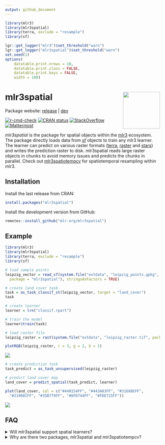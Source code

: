 ```yaml
---
output: github_document
---
```


```r
library(mlr3)
library(mlr3spatial)
library(terra, exclude = "resample")
library(sf)

lgr::get_logger("mlr3")$set_threshold("warn")
lgr::get_logger("mlr3spatial")$set_threshold("warn")
set.seed(1)
options(
    datatable.print.nrows = 10,
    datatable.print.class = FALSE,
    datatable.print.keys = FALSE,
    width = 100)
```

# mlr3spatial <img src="man/figures/logo.png" align="right" width = "120" />

Package website: [release](https://mlr3spatial.mlr-org.com/) | [dev](https://mlr3spatial.mlr-org.com/dev/)

<!-- badges: start -->
[![r-cmd-check](https://github.com/mlr-org/mlr3spatial/actions/workflows/r-cmd-check.yml/badge.svg)](https://github.com/mlr-org/mlr3spatial/actions/workflows/r-cmd-check.yml)
[![CRAN status](https://www.r-pkg.org/badges/version/mlr3spatial)](https://CRAN.R-project.org/package=mlr3spatial)
[![StackOverflow](https://img.shields.io/badge/stackoverflow-mlr3-orange.svg)](https://stackoverflow.com/questions/tagged/mlr3)
[![Mattermost](https://img.shields.io/badge/chat-mattermost-orange.svg)](https://lmmisld-lmu-stats-slds.srv.mwn.de/mlr_invite/)
<!-- badges: end -->

*mlr3spatial* is the package for spatial objects within the [mlr3](https://mlr-org.com) ecosystem.
The package directly loads data from [sf](https://CRAN.R-project.org/package=sf) objects to train any mlr3 learner.
The learner can predict on various raster formats ([terra](https://CRAN.R-project.org/package=terra), [raster](https://CRAN.R-project.org/package=raster) and [stars](https://CRAN.R-project.org/package=stars)) and writes the prediction raster to disk.
mlr3spatial reads large raster objects in chunks to avoid memory issues and predicts the chunks in parallel.
Check out [mlr3spatiotempcv](https://github.com/mlr-org/mlr3spatiotempcv) for spatiotemporal resampling within mlr3.

## Installation

Install the last release from CRAN:

```r
install.packages("mlr3spatial")
```

Install the development version from GitHub:

```r
remotes::install_github("mlr-org/mlr3spatial")
```

## Example

```r
library(mlr3)
library(mlr3spatial)
library(terra, exclude = "resample")
library(sf)

# load sample points
leipzig_vector = read_sf(system.file("extdata", "leipzig_points.gpkg",
  package = "mlr3spatial"), stringsAsFactors = TRUE)

# create land cover task
task = as_task_classif_st(leipzig_vector, target = "land_cover")
task

# create learner
learner = lrn("classif.rpart")

# train the model
learner$train(task)

# load raster file
leipzig_raster = rast(system.file("extdata", "leipzig_raster.tif", package = "mlr3spatial"))
```

```r
plotRGB(leipzig_raster, r = 3, g = 2, b = 1)
```

<img src="man/figures/sentinel.png" />

```r
# create prediction task
task_predict = as_task_unsupervised(leipzig_raster)

# predict land cover map
land_cover = predict_spatial(task_predict, learner)
```

```r
plot(land_cover, col = c("#440154FF", "#443A83FF", "#31688EFF",
  "#21908CFF", "#35B779FF", "#8FD744FF", "#FDE725FF"))
```

<img src="man/figures/land_cover.png" />

## FAQ

<details>
  <summary>Will mlr3spatial support spatial learners?</summary>
  <br>
 Eventually. It is not yet clear whether these would live in mlr3extralearners or in mlr3spatial.
 So far there are none yet.
</details>

<details>
  <summary>Why are there two packages, mlr3spatial and mlr3spatiotempcv?</summary>
  <br>
  mlr3spatiotempcv is solely devoted to resampling techniques.
  There are quite a few and keeping packages small is one of the development philosophies of the mlr3 framework.
  Also back in the days when mlr3spatiotempcv was developed, it was not yet clear how we want to structure additional spatial components such as prediction support for spatial classes and so on.
</details>

